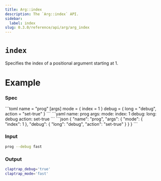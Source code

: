 ```yaml
---
title: Arg::index
description: The `Arg::index` API.
sidebar:
  label: index
slug: 0.3.0/reference/api/arg/arg_index
---
```



# `index` <LinkButton href="https://docs.rs/clap/latest/clap/struct.Arg.html#method.index" icon="open-book" variant="minimal" />

<Badge text="since 0.1.0" size="small" />

Specifies the index of a positional argument starting at 1.

# Example

### Spec

<Tabs syncKey="format">
  <TabItem label="TOML">
    ```toml
    name = "prog"
    [args]
    mode = { index = 1 }
    debug = { long = "debug", action = "set-true" }
    ```
  </TabItem>

  <TabItem label="YAML">
    ```yaml
    name: prog
    args:
      mode:
        index: 1
      debug:
        long: debug
        action: set-true
    ```
  </TabItem>

  <TabItem label="JSON">
    ```json
    {
      "name": "prog",
      "args": {
        "mode": {
          "index": 1
        },
        "debug": {
          "long": "debug",
          "action": "set-true"
        }
      }
    }
    ```
  </TabItem>
</Tabs>

### Input

```bash
prog --debug fast
```

### Output

```bash
claptrap_debug='true'
claptrap_mode='fast'
```
